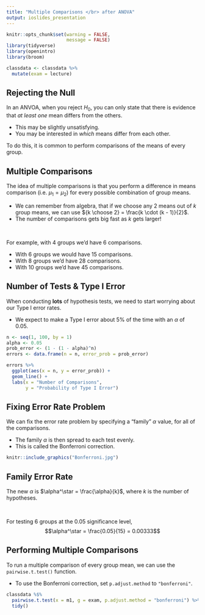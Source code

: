 ```yaml
---
title: "Multiple Comparisons </br> after ANOVA"
output: ioslides_presentation
---
```


<style type="text/css">
slides > slide:not(.nobackground):after {
  content: '';
}
</style>

```r
knitr::opts_chunk$set(warning = FALSE, 
                      message = FALSE)
library(tidyverse) 
library(openintro)
library(broom)

classdata <- classdata %>% 
  mutate(exam = lecture)
```

## Rejecting the Null 

In an ANVOA, when you reject $H_0$, you can only state that there is evidence 
that _at least one_ mean differs from the others. 

- This may be slightly unsatisfying. 
- You may be interested in _which_ means differ from each other.  

To do this, it is common to perform comparisons of the means of every group. 

## Multiple Comparisons 

The idea of multiple comparisons is that you perform a difference in means 
comparison (i.e. $\mu_1 = \mu_2$) for every possible combination of group means. 

- We can remember from algebra, that if we choose any 2 means out of $k$ group 
means, we can use ${k \choose 2} = \frac{k \cdot (k - 1)}{2}$. 
- The number of comparisons gets big fast as $k$ gets larger!

</br> 

For example, with 4 groups we'd have 6 comparisons. 

- With 6 groups we would have 15 comparisons. 
- With 8 groups we'd have 28 comparisons. 
- With 10 groups we'd have 45 comparisons. 

## Number of Tests & Type I Error 

When conducting __lots__ of hypothesis tests, we need to start worrying about 
our Type I error rates. 

- We expect to make a Type I error about 5% of the time with an $\alpha$ of 0.05. 

```r
n <- seq(1, 100, by = 1)
alpha <- 0.05
prob_error <- (1 - (1 - alpha)^n) 
errors <- data.frame(n = n, error_prob = prob_error)

errors %>% 
  ggplot(aes(x = n, y = error_prob)) + 
  geom_line() + 
  labs(x = "Number of Comparisons", 
       y = "Probability of Type I Error")

```

## Fixing Error Rate Problem 

We can fix the error rate problem by specifying a "family" $\alpha$ value, for 
all of the comparisons.  

- The family $\alpha$ is then spread to each test evenly. 
- This is called the Bonferroni correction. 

```r
knitr::include_graphics("Bonferroni.jpg")
```

## Family Error Rate 

The new $\alpha$ is $\alpha^\star = \frac{\alpha}{k}$, where $k$ is the
number of hypotheses. 

</br> 

For testing 6 groups at the 0.05 significance level,  
$$\alpha^\star = \frac{0.05}{15} = 0.00333$$

## Performing Multiple Comparisons 

To run a multiple comparison of every group mean, we can use the 
`pairwise.t.test()` function. 

- To use the Bonferroni correction, set `p.adjust.method` to `"bonferroni"`. 

```r
classdata %$%  
  pairwise.t.test(x = m1, g = exam, p.adjust.method = "bonferroni") %>% 
  tidy()

```



